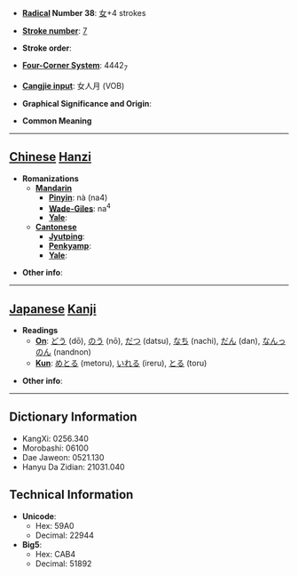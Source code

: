 * '''[[Wiktionary:Chinese radical index| Radical]] Number 38''': [[Wiktionary:Chinese radical index 女|女]]+4 strokes

* '''[[Wiktionary:Chinese total strokes index|Stroke number]]''': [[Wiktionary:Chinese total strokes index 7|7]]

* '''Stroke order''': 

* '''[[Wiktionary:Chinese four corner index|Four-Corner System]]''': 4442<sub>7</sub>

* '''[[Wiktionary:Chinese Cangjie index|Cangjie input]]''': 女人月 (VOB)

* '''Graphical Significance and Origin''': 

* '''Common Meaning'''

----

== [[Chinese]] [[Hanzi]] ==

* '''Romanizations'''
** '''[[Mandarin]]'''
*** '''[[Pinyin]]''': nà (na4)
*** '''[[Wade-Giles]]''': na<sup>4</sup>
*** '''[[Yale]]''': 
** '''[[Cantonese]]'''
*** '''[[Jyutping]]''':
*** '''[[Penkyamp]]''': 
*** '''[[Yale]]''': 

* '''Other info''': 

----

== [[Japanese]] [[Kanji]] ==

* '''Readings'''
** '''[[On]]''': [[どう]] (dō), [[のう]] (nō), [[だつ]] (datsu), [[なち]] (nachi), [[だん]] (dan), [[なんっのん]] (nandnon)
** '''[[Kun]]''': [[めとる]] (metoru), [[いれる]] (ireru), [[とる]] (toru)

* '''Other info''':  

----

== Dictionary Information ==

* KangXi: 0256.340
* Morobashi: 06100
* Dae Jaweon: 0521.130
* Hanyu Da Zidian: 21031.040

== Technical Information ==

* '''Unicode''':
** Hex: 59A0
** Decimal: 22944
* '''Big5''':
** Hex: CAB4
** Decimal: 51892